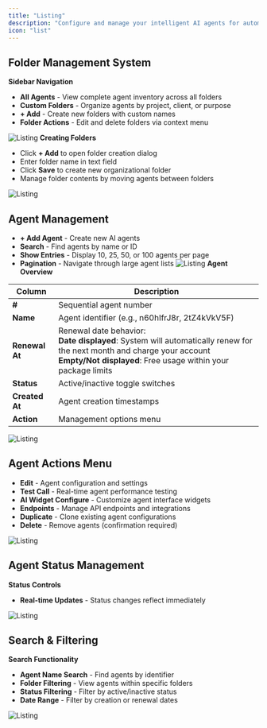 ```yaml
---
title: "Listing"
description: "Configure and manage your intelligent AI agents for automated customer interactions"
icon: "list"
---
```


## Folder Management System

**Sidebar Navigation**
- **All Agents** - View complete agent inventory across all folders
- **Custom Folders** - Organize agents by project, client, or purpose
- **+ Add** - Create new folders with custom names
- **Folder Actions** - Edit and delete folders via context menu


![Listing](/images/ai/AI-agent/listing/folders.png)
**Creating Folders**
- Click **+ Add** to open folder creation dialog
- Enter folder name in text field
- Click **Save** to create new organizational folder
- Manage folder contents by moving agents between folders

![Listing](/images/ai/AI-agent/listing/add.png)
## Agent Management

- **+ Add Agent** - Create new AI agents
- **Search** - Find agents by name or ID
- **Show Entries** - Display 10, 25, 50, or 100 agents per page
- **Pagination** - Navigate through large agent lists
![Listing](/images/ai/AI-agent/listing/header.png)
**Agent Overview**

| Column | Description |
|--------|-------------|
| **#** | Sequential agent number |
| **Name** | Agent identifier (e.g., n60hIfrJ8r, 2tZ4kVkV5F) |
| **Renewal At** | Renewal date behavior:<br/>**Date displayed**: System will automatically renew for the next month and charge your account<br/>**Empty/Not displayed**: Free usage within your package limits |
| **Status** | Active/inactive toggle switches |
| **Created At** | Agent creation timestamps |
| **Action** | Management options menu |

![Listing](/images/ai/AI-agent/listing/overview.png)

## Agent Actions Menu
- **Edit** - Agent configuration and settings
- **Test Call** - Real-time agent performance testing
- **AI Widget Configure** - Customize agent interface widgets
- **Endpoints** - Manage API endpoints and integrations
- **Duplicate** - Clone existing agent configurations
- **Delete** - Remove agents (confirmation required)

![Listing](/images/ai/AI-agent/listing/action.png)

## Agent Status Management
**Status Controls**
- **Real-time Updates** - Status changes reflect immediately

![Listing](/images/ai/AI-agent/listing/status.png)

## Search & Filtering

**Search Functionality**
- **Agent Name Search** - Find agents by identifier
- **Folder Filtering** - View agents within specific folders
- **Status Filtering** - Filter by active/inactive status
- **Date Range** - Filter by creation or renewal dates

![Listing](/images/ai/AI-agent/listing/search.png)


